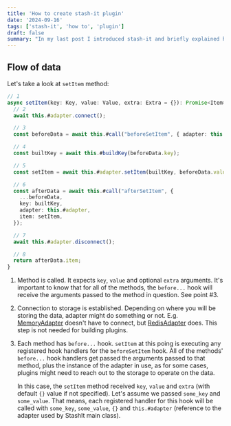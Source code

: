 ```yaml
---
title: 'How to create stash-it plugin'
date: '2024-09-16'
tags: ['stash-it', 'how to', 'plugin']
draft: false
summary: "In my last post I introduced stash-it and briefly explained how it works. Now it's time to build a plugin for it."
---
```


## Flow of data

Let's take a look at `setItem` method:

```ts
// 1
async setItem(key: Key, value: Value, extra: Extra = {}): Promise<Item> {
  // 2
  await this.#adapter.connect();

  // 3
  const beforeData = await this.#call("beforeSetItem", { adapter: this.#adapter, key, value, extra });

  // 4
  const builtKey = await this.#buildKey(beforeData.key);

  // 5
  const setItem = await this.#adapter.setItem(builtKey, beforeData.value, beforeData.extra);

  // 6
  const afterData = await this.#call("afterSetItem", {
    ...beforeData,
    key: builtKey,
    adapter: this.#adapter,
    item: setItem,
  });

  // 7
  await this.#adapter.disconnect();

  // 8
  return afterData.item;
}
```

1. Method is called. It expects `key`, `value` and optional `extra` arguments.
   It's important to know that for all of the methods, the `before...` hook will receive
   the arguments passed to the method in question. See point #3.

1. Connection to storage is established. Depending on where you will be storing the data, adapter might do
   something or not. E.g. [MemoryAdapter](https://jsr.io/@stash-it/memory-adapter) doesn't have to connect,
   but [RedisAdapter](https://jsr.io/@stash-it/redis-adapter) does.
   This step is not needed for building plugins.

1. Each method has `before...` hook. `setItem` at this poing is executing any registered hook handlers
   for the `beforeSetItem` hook. All of the methods' `before...` hook handlers get passed the arguments
   passed to that method, plus the instance of the adapter in use, as for some cases, plugins might
   need to reach out to the storage to operate on the data.

   In this case, the `setItem` method received `key`, `value` and `extra` (with default `{}` value if not
   specified). Let's assume we passed `some_key` and `some_value`. That means, each registered handler
   for this hook will be called with `some_key`, `some_value`, `{}` and `this.#adapter` (reference to
   the adapter used by StashIt main class).
